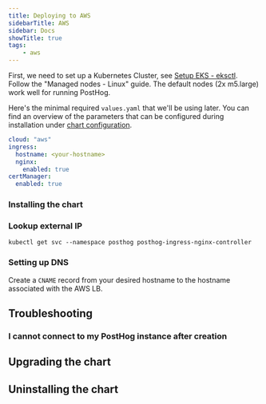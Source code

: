 ```yaml
---
title: Deploying to AWS
sidebarTitle: AWS
sidebar: Docs
showTitle: true
tags:
    - aws
---
```



First, we need to set up a Kubernetes Cluster, see [Setup EKS - eksctl](https://docs.aws.amazon.com/eks/latest/userguide/getting-started-eksctl.html). Follow the "Managed nodes - Linux" guide. The default nodes (2x m5.large) work well for running PostHog.

Here's the minimal required `values.yaml` that we'll be using later. You can find an overview of the parameters that can be configured during installation under [chart configuration](/docs/self-host/deploy/configuration).
```yaml
cloud: "aws"
ingress:
  hostname: <your-hostname>
  nginx:
    enabled: true
certManager:
  enabled: true
```


### Installing the chart

<InstallingSnippet />
    
### Lookup external IP

```console
kubectl get svc --namespace posthog posthog-ingress-nginx-controller
```
### Setting up DNS

Create a `CNAME` record from your desired hostname to the hostname associated with the AWS LB.

## Troubleshooting
### I cannot connect to my PostHog instance after creation
<TryUnsecureSnippet />

## Upgrading the chart
<UpgradingSnippet />

## Uninstalling the chart
<UninstallingSnippet />

